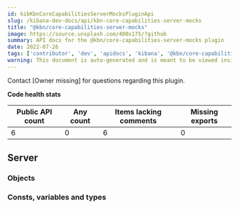 ```yaml
---
id: kibKbnCoreCapabilitiesServerMocksPluginApi
slug: /kibana-dev-docs/api/kbn-core-capabilities-server-mocks
title: "@kbn/core-capabilities-server-mocks"
image: https://source.unsplash.com/400x175/?github
summary: API docs for the @kbn/core-capabilities-server-mocks plugin
date: 2022-07-26
tags: ['contributor', 'dev', 'apidocs', 'kibana', '@kbn/core-capabilities-server-mocks']
warning: This document is auto-generated and is meant to be viewed inside our experimental, new docs system. Reach out in #docs-engineering for more info.
---
```




Contact [Owner missing] for questions regarding this plugin.

**Code health stats**

| Public API count  | Any count | Items lacking comments | Missing exports |
|-------------------|-----------|------------------------|-----------------|
| 6 | 0 | 6 | 0 |

## Server

### Objects
<DocDefinitionList data={kbnCoreCapabilitiesServerMocksObj.server.objects}/>

### Consts, variables and types
<DocDefinitionList data={kbnCoreCapabilitiesServerMocksObj.server.misc}/>

